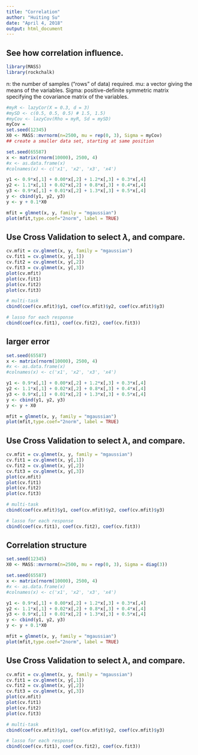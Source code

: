 ```yaml
---
title: "Correlation"
author: "Huiting Su"
date: "April 4, 2018"
output: html_document
---
```


## See how correlation influence. 

```r
library(MASS)
library(rockchalk)
```

n: the number of samples ("rows" of data) required.
mu: a vector giving the means of the variables.
Sigma: positive-definite symmetric matrix specifying the covariance matrix of the variables.

```r
#myR <- lazyCor(X = 0.3, d = 3)
#mySD <- c(0.5, 0.5, 0.5) # 1.5, 1.5)
#myCov <- lazyCov(Rho = myR, Sd = mySD)
myCov = 
set.seed(12345)
X0 <- MASS::mvrnorm(n=2500, mu = rep(0, 3), Sigma = myCov)
## create a smaller data set, starting at same position
```

```r
set.seed(65587)
x <- matrix(rnorm(10000), 2500, 4)
#x <- as.data.frame(x)
#colnames(x) <- c('x1', 'x2', 'x3', 'x4')

y1 <- 0.9*x[,1] + 0.00*x[,2] + 1.2*x[,3] + 0.3*x[,4]
y2 <- 1.1*x[,1] + 0.02*x[,2] + 0.8*x[,3] + 0.4*x[,4]
y3 <- 0.9*x[,1] + 0.01*x[,2] + 1.3*x[,3] + 0.5*x[,4]
y <- cbind(y1, y2, y3)
y <- y + 0.1*X0
```

```r
mfit = glmnet(x, y, family = "mgaussian")
plot(mfit,type.coef="2norm", label = TRUE)
```

## Use Cross Validation to select $\lambda$, and compare.
```r
cv.mfit = cv.glmnet(x, y, family = "mgaussian")
cv.fit1 = cv.glmnet(x, y[,1])
cv.fit2 = cv.glmnet(x, y[,2])
cv.fit3 = cv.glmnet(x, y[,3])
plot(cv.mfit)
plot(cv.fit1)
plot(cv.fit2)
plot(cv.fit3)
```

```r
# multi-task
cbind(coef(cv.mfit)$y1, coef(cv.mfit)$y2, coef(cv.mfit)$y3)

# lasso for each response
cbind(coef(cv.fit1), coef(cv.fit2), coef(cv.fit3))
```





## larger error
```r
set.seed(65587)
x <- matrix(rnorm(10000), 2500, 4)
#x <- as.data.frame(x)
#colnames(x) <- c('x1', 'x2', 'x3', 'x4')

y1 <- 0.9*x[,1] + 0.00*x[,2] + 1.2*x[,3] + 0.3*x[,4]
y2 <- 1.1*x[,1] + 0.02*x[,2] + 0.8*x[,3] + 0.4*x[,4]
y3 <- 0.9*x[,1] + 0.01*x[,2] + 1.3*x[,3] + 0.5*x[,4]
y <- cbind(y1, y2, y3)
y <- y + X0
```

```r
mfit = glmnet(x, y, family = "mgaussian")
plot(mfit,type.coef="2norm", label = TRUE)
```

## Use Cross Validation to select $\lambda$, and compare.
```r
cv.mfit = cv.glmnet(x, y, family = "mgaussian")
cv.fit1 = cv.glmnet(x, y[,1])
cv.fit2 = cv.glmnet(x, y[,2])
cv.fit3 = cv.glmnet(x, y[,3])
plot(cv.mfit)
plot(cv.fit1)
plot(cv.fit2)
plot(cv.fit3)
```

```r
# multi-task
cbind(coef(cv.mfit)$y1, coef(cv.mfit)$y2, coef(cv.mfit)$y3)

# lasso for each response
cbind(coef(cv.fit1), coef(cv.fit2), coef(cv.fit3))
```






## Correlation structure 
```r
set.seed(12345)
X0 <- MASS::mvrnorm(n=2500, mu = rep(0, 3), Sigma = diag(3))
```

```r
set.seed(65587)
x <- matrix(rnorm(10000), 2500, 4)
#x <- as.data.frame(x)
#colnames(x) <- c('x1', 'x2', 'x3', 'x4')

y1 <- 0.9*x[,1] + 0.00*x[,2] + 1.2*x[,3] + 0.3*x[,4]
y2 <- 1.1*x[,1] + 0.02*x[,2] + 0.8*x[,3] + 0.4*x[,4]
y3 <- 0.9*x[,1] + 0.01*x[,2] + 1.3*x[,3] + 0.5*x[,4]
y <- cbind(y1, y2, y3)
y <- y + 0.1*X0
```

```r
mfit = glmnet(x, y, family = "mgaussian")
plot(mfit,type.coef="2norm", label = TRUE)
```

## Use Cross Validation to select $\lambda$, and compare.
```r
cv.mfit = cv.glmnet(x, y, family = "mgaussian")
cv.fit1 = cv.glmnet(x, y[,1])
cv.fit2 = cv.glmnet(x, y[,2])
cv.fit3 = cv.glmnet(x, y[,3])
plot(cv.mfit)
plot(cv.fit1)
plot(cv.fit2)
plot(cv.fit3)
```

```r
# multi-task
cbind(coef(cv.mfit)$y1, coef(cv.mfit)$y2, coef(cv.mfit)$y3)

# lasso for each response
cbind(coef(cv.fit1), coef(cv.fit2), coef(cv.fit3))
```


